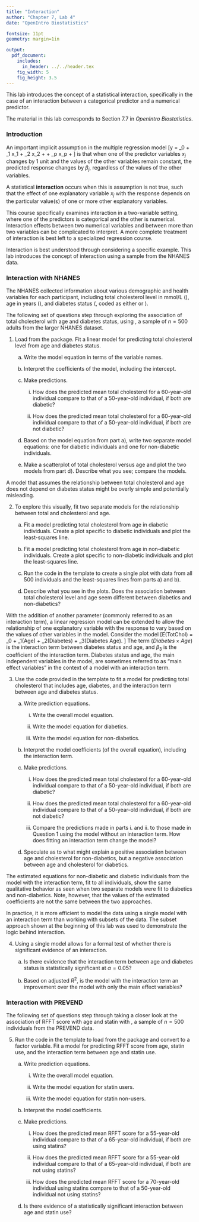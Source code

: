 ```yaml
---
title: "Interaction"
author: "Chapter 7, Lab 4"
date: "OpenIntro Biostatistics"

fontsize: 11pt
geometry: margin=1in

output:
  pdf_document:
    includes:
      in_header: ../../header.tex
    fig_width: 5
    fig_height: 3.5
---
```


This lab introduces the concept of a statistical interaction, specifically in the case of an interaction between a categorical predictor and a numerical predictor.

The material in this lab corresponds to Section 7.7 in *OpenIntro Biostatistics*.

\vspace{0.5cm}


### Introduction

An important implicit assumption in the multiple regression model
\[y = \beta_0 + \beta_1 x_1 + \beta_2 x_2 + \cdots + \beta_p x_p + \epsilon \]
is that when one of the predictor variables $x_j$ changes by 1 unit and the values of the other variables remain constant, the predicted response changes by $\beta_j$, regardless of the values of the other variables.

A statistical **interaction** occurs when this is assumption is not true, such that the effect of one explanatory variable $x_j$ with the response depends on the particular value(s) of one or more other explanatory variables.

This course specifically examines interaction in a two-variable setting, where one of the predictors is categorical and the other is numerical. Interaction effects between two numerical variables and between more than two variables can be complicated to interpret. A more complete treatment of interaction is best left to a specialized regression course.

Interaction is best understood through considering a specific example. This lab introduces the concept of interaction using a sample from the NHANES data.\footnote{The NHANES data were introduced in Chapter 1, Lab 1 (Introduction to Data). The data can be treated as a simple random sample from the American population.} 

\newpage

### Interaction with NHANES

The NHANES collected information about various demographic and health variables for each participant, including total cholesterol level in mmol/L (\texttt{TotChol}), age in years (\texttt{Age}), and diabetes status (\texttt{Diabetes}, coded as either \texttt{No} or \texttt{Yes}).

The following set of questions step through exploring the association of total cholesterol with age and diabetes status, using \texttt{nhanes.samp.adult.500}, a sample of $n = 500$ adults from the larger NHANES dataset.


1. Load \texttt{nhanes.samp.adult.500} from the \texttt{oibiostat} package. Fit a linear model for predicting total cholesterol level from age and diabetes status. 

    a) Write the model equation in terms of the variable names.
    
    b) Interpret the coefficients of the model, including the intercept.
    
    c) Make predictions.
    
        i. How does the predicted mean total cholesterol for a 60-year-old individual compare to that of a 50-year-old individual, if both are diabetic?
        
        ii. How does the predicted mean total cholesterol for a 60-year-old individual compare to that of a 50-year-old individual, if both are not diabetic?
        
    d) Based on the model equation from part a), write two separate model equations: one for diabetic individuals and one for non-diabetic individuals. 
    
    e) Make a scatterplot of total cholesterol versus age and plot the two models from part d). Describe what you see; compare the models.
        
\vspace{0.5cm}

A model that assumes the relationship between total cholesterol and age does not depend on diabetes status might be overly simple and potentially misleading. 

2. To explore this visually, fit two separate models for the relationship between total and cholesterol and age. 

    a) Fit a model predicting total cholesterol from age in diabetic individuals. Create a plot specific to diabetic individuals and plot the least-squares line.
    
    b) Fit a model predicting total cholesterol from age in non-diabetic individuals. Create a plot specific to non-diabetic individuals and plot the least-squares line.
    
    c) Run the code in the template to create a single plot with data from all 500 individuals and the least-squares lines from parts a) and b).
    
    d) Describe what you see in the plots. Does the association between total cholesterol level and age seem different between diabetics and non-diabetics?

\newpage

With the addition of another parameter (commonly referred to as an interaction term), a linear regression model can be extended to allow the relationship of one explanatory variable with the response to vary based on the values of other variables in the model. Consider the model
\[E(TotChol) = \beta_0 + \beta_1(Age) + \beta_2(Diabetes) + \beta_3(Diabetes \times Age). \]
The term $(Diabetes \times Age)$ is the interaction term between diabetes status and age, and $\beta_3$ is the coefficient of the interaction term. Diabetes status and age, the main independent variables in the model, are sometimes referred to as "main effect variables" in the context of a model with an interaction term.
    
3. Use the code provided in the template to fit a model for predicting total cholesterol that includes age, diabetes, and the interaction term between age and diabetes status.

    a) Write prediction equations.
    
        i. Write the overall model equation.
        
        ii. Write the model equation for diabetics.
        
        iii. Write the model equation for non-diabetics.
        
    b) Interpret the model coefficients (of the overall equation), including the interaction term.
    
    c) Make predictions.
    
        i. How does the predicted mean total cholesterol for a 60-year-old individual compare to that of a 50-year-old individual, if both are diabetic?
        
        ii. How does the predicted mean total cholesterol for a 60-year-old individual compare to that of a 50-year-old individual, if both are not diabetic?
        
        iii. Compare the predictions made in parts i. and ii. to those made in Question 1 using the model without an interaction term. How does fitting an interaction term change the model?
    
    d) Speculate as to what might explain a positive association between age and cholesterol for non-diabetics, but a negative association between age and cholesterol for diabetics.
        
        
The estimated equations for non-diabetic and diabetic individuals from the model with the interaction term, fit to all individuals, show the same qualitative behavior as seen when two separate models were fit to diabetics and non-diabetics. Note, however, that the values of the estimated coefficients are not the same between the two approaches.

In practice, it is more efficient to model the data using a single model with an interaction term than working with subsets of the data. The subset approach shown at the beginning of this lab was used to demonstrate the logic behind interaction.

4. Using a single model allows for a formal test of whether there is significant evidence of an interaction. 

    a) Is there evidence that the interaction term between age and diabetes status is statistically significant at $\alpha = 0.05$?
    
    b) Based on adjusted $R^2$, is the model with the interaction term an improvement over the model with only the main effect variables?

\newpage


### Interaction with PREVEND

The following set of questions step through taking a closer look at the association of RFFT score with age and statin with \texttt{prevend.samp}, a sample of $n = 500$ individuals from the PREVEND data.

5. Run the code in the template to load \texttt{prevend.samp} from the \texttt{oibiostat} package and convert \texttt{Statin} to a factor variable. Fit a model for predicting RFFT score from age, statin use, and the interaction term between age and statin use.

    a) Write prediction equations.
    
        i. Write the overall model equation.
        
        ii. Write the model equation for statin users.
        
        iii. Write the model equation for statin non-users.
        
    b) Interpret the model coefficients.
    
    c) Make predictions.
    
        i. How does the predicted mean RFFT score for a 55-year-old individual compare to that of a 65-year-old individual, if both are using statins?
        
        ii. How does the predicted mean RFFT score for a 55-year-old individual compare to that of a 65-year-old individual, if both are not using statins?
        
        iii. How does the predicted mean RFFT score for a 70-year-old individual using statins compare to that of a 50-year-old individual not using statins?
        
    d) Is there evidence of a statistically significant interaction between age and statin use?
    
